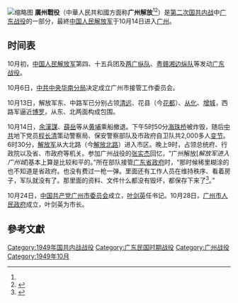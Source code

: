 {{Refimprove|time=2022-01-03}}
[[File:PLA_Troops_entered_to_Guangzhou.jpg|缩略图]]
'''廣州戰役'''（中華人民共和國方面称'''广州解放'''<ref name=a1/><ref>{{Cite web |url=http://jyj.gz.gov.cn/zt/sdhscr/content/post_7360621.html |title=建设新广州故事②迎接曙光——广州解放故事 |accessdate=2022-01-04 |author= |date=2021-07-02 |work= |publisher=广州市教育局网站 |language=Zh-hans |archive-date=2022-01-03 |archive-url=https://web.archive.org/web/20220103232246/http://jyj.gz.gov.cn/zt/sdhscr/content/post_7360621.html }}</ref>）是[[第二次国共内战|第二次国共内战]]中[[广东战役|广东战役]]的一部分，最終[[中国人民解放军|中国人民解放军]]于10月14日进入[[广州市|广州]]。

== 时间表 ==

10月初，[[中国人民解放军|中国人民解放军]]第四、十五兵团及[[两广纵队|两广纵队]]、[[粤赣湘边纵队|粤赣湘边纵队]]等发动[[广东战役|广东战役]]。

10月6日，[[中共中央华南分局|中共中央华南分局]]决定成立广州市接管工作委员会。

10月13日，解放军东、中路军已分别占领[[清远市|清远]]、花县（今[[花都区|花都]]）、[[从化县|从化]]、[[增城县|增城]]，西路军逼近[[博罗县|博罗]]，从东、北两面构成包围。

10月14日，[[余漢謀|余漢謀]]、[[薛岳|薛岳]]等从[[黄埔区|黄埔]]乘船撤退。下午5时50分[[海珠橋|海珠桥]]被炸毁，随后[[中国共产党|中共]]地下党员[[程长清|程长清]]策动警察局、保安警察部队及市政府自卫队共2,000多人[[起义|变节]]。6时30分，[[中国人民解放军|解放军]]从大北路（今[[解放路_(广州市)|解放北路]]）进入市区。晚上9时，占领总统府、行政院以及省、市政府等机关。参加广州战役的[[张实杰|张实杰]]回忆，“广州解放[''解放军进入广州城'']基本上算是比较和平的。”所在部队接管[[廣東省政府_(中華民國)|广东省政府]]时，“那时候稀里糊涂的也不知道是省政府。也没有费过一枪一弹。里面还有工作人员在维持秩序、看着房子，军队就没有了。那里面的资料、文件什么都没有毁坏，都保存下来了<ref name="a1">{{Cite web |url=http://www.gzzxws.gov.cn/dtsl/zgdsg/ksls/kswygzjf/201008/t20100803_19128_1.htm |title=张实杰：我们就是这样子解放广州的 |accessdate=2022-01-04 |author=张实杰 |date=2018-06-29 |work= |publisher=广州文史网站，摘自中共广州市委党史研究室、广东革命历史博物馆——《我与广州解放》 |language=Zh-hans |archive-date=2022-01-03 |archive-url=https://web.archive.org/web/20220103232225/http://www.gzzxws.gov.cn/dtsl/zgdsg/ksls/kswygzjf/201008/t20100803_19128_1.htm }}</ref>。”

10月24日，[[中国共产党广州市委员会|中国共产党广州市委员会]]成立，[[叶剑英|叶剑英]]任书记。10月28日，[[广州市人民政府|广州市人民政府]]成立，叶剑英为市长。

== 參考文獻 ==

{{Reflist|25em}}

{{DEFAULTSORT:G}}

{{广州|state=collapsed}}
[[Category:1949年国共内战战役|Category:1949年国共内战战役]]
[[Category:广东民国时期战役|Category:广东民国时期战役]]
[[Category:广州战役|Category:广州战役]]
[[Category:1949年10月|Category:1949年10月]]